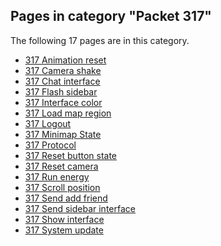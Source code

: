 <!-- DO NOT EDIT BELOW THIS LINE, OR CHANGE THIS COMMENT, CODE AUTOMATICALLY GENERATED BY category.sh -->
== '''Pages in category "Packet 317"''' ==
The following 17 pages are in this category.
* [[317 Animation reset]]
* [[317 Camera shake]]
* [[317 Chat interface]]
* [[317 Flash sidebar]]
* [[317 Interface color]]
* [[317 Load map region]]
* [[317 Logout]]
* [[317 Minimap State]]
* [[317 Protocol]]
* [[317 Reset button state]]
* [[317 Reset camera]]
* [[317 Run energy]]
* [[317 Scroll position]]
* [[317 Send add friend]]
* [[317 Send sidebar interface]]
* [[317 Show interface]]
* [[317 System update]]
